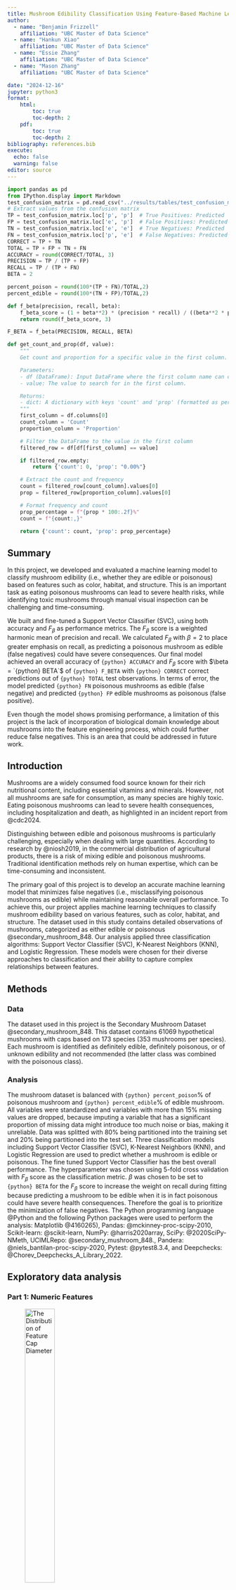 ```yaml
---
title: Mushroom Edibility Classification Using Feature-Based Machine Learning Approach
author:
  - name: "Benjamin Frizzell"
    affiliation: "UBC Master of Data Science"
  - name: "Hankun Xiao"
    affiliation: "UBC Master of Data Science"
  - name: "Essie Zhang"
    affiliation: "UBC Master of Data Science"
  - name: "Mason Zhang"
    affiliation: "UBC Master of Data Science"

date: "2024-12-16"
jupyter: python3
format: 
    html:
        toc: true
        toc-depth: 2
    pdf:
        toc: true
        toc-depth: 2
bibliography: references.bib
execute:
  echo: false
  warning: false
editor: source
---
```


```python
import pandas as pd
from IPython.display import Markdown
test_confusion_matrix = pd.read_csv("../results/tables/test_confusion_matrix.csv", index_col=0)
# Extract values from the confusion matrix
TP = test_confusion_matrix.loc['p', 'p']  # True Positives: Predicted 'p' and Actual 'p'
FP = test_confusion_matrix.loc['e', 'p']  # False Positives: Predicted 'p' but Actual 'e'
TN = test_confusion_matrix.loc['e', 'e']  # True Negatives: Predicted 'e' and Actual 'e'
FN = test_confusion_matrix.loc['p', 'e']  # False Negatives: Predicted 'e' but Actual 'p'
CORRECT = TP + TN
TOTAL = TP + FP + TN + FN
ACCURACY = round(CORRECT/TOTAL, 3)
PRECISION = TP / (TP + FP)
RECALL = TP / (TP + FN)
BETA = 2

percent_poison = round(100*(TP + FN)/TOTAL,2)
percent_edible = round(100*(TN + FP)/TOTAL,2)

def f_beta(precision, recall, beta):
    f_beta_score = (1 + beta**2) * (precision * recall) / ((beta**2 * precision) + recall)
    return round(f_beta_score, 3)

F_BETA = f_beta(PRECISION, RECALL, BETA)

def get_count_and_prop(df, value):
    """
    Get count and proportion for a specific value in the first column.

    Parameters:
    - df (DataFrame): Input DataFrame where the first column name can change.
    - value: The value to search for in the first column.

    Returns:
    - dict: A dictionary with keys 'count' and 'prop' (formatted as percentage).
    """
    first_column = df.columns[0]
    count_column = 'Count'
    proportion_column = 'Proportion'

    # Filter the DataFrame to the value in the first column
    filtered_row = df[df[first_column] == value]

    if filtered_row.empty:
        return {'count': 0, 'prop': "0.00%"}

    # Extract the count and frequency
    count = filtered_row[count_column].values[0]
    prop = filtered_row[proportion_column].values[0]

    # Format frequency and count
    prop_percentage = f"{prop * 100:.2f}%"
    count = f"{count:,}"

    return {'count': count, 'prop': prop_percentage}
```

## Summary
In this project, we developed and evaluated a machine learning model to classify mushroom edibility (i.e., whether they are edible or poisonous) based on features such as color, habitat, and structure. This is an important task as eating poisonous mushrooms can lead to severe health risks, while identifying toxic mushrooms through manual visual inspection can be challenging and time-consuming.

We built and fine-tuned a Support Vector Classifier (SVC), using both accuracy and $F_{\beta}$ as performance metrics. The $F_{\beta}$ score is a weighted harmonic mean of precision and recall. We calculated $F_{\beta}$ with $\beta = 2$ to place greater emphasis on recall, as predicting a poisonous mushroom as edible (false negatives) could have severe consequences. Our final model achieved an overall accuracy of `{python} ACCURACY` and $F_{\beta}$ score with $\beta = `{python} BETA`$ of `{python} F_BETA` with `{python} CORRECT` correct predictions out of `{python} TOTAL` test observations. In terms of error, the model  predicted `{python} FN` poisonous mushrooms as edible (false negative) and predicted `{python} FP` edible mushrooms as poisonous (false positive). 

Even though the model shows promising performance, a limitation of this project is the lack of incorporation of biological domain knowledge about mushrooms into the feature engineering process, which could further reduce false negatives. This is an area that could be addressed in future work.

## Introduction

Mushrooms are a widely consumed food source known for their rich nutritional content, including essential vitamins and minerals. However, not all mushrooms are safe for consumption, as many species are highly toxic. Eating poisonous mushrooms can lead to severe health consequences, including hospitalization and death, as highlighted in an incident report from @cdc2024.

Distinguishing between edible and poisonous mushrooms is particularly challenging, especially when dealing with large quantities. According to research by @niosh2019, in the commercial distribution of agricultural products, there is a risk of mixing edible and poisonous mushrooms. Traditional identification methods rely on human expertise, which can be time-consuming and inconsistent.

The primary goal of this project is to develop an accurate machine learning model that minimizes false negatives (i.e., misclassifying poisonous mushrooms as edible) while maintaining reasonable overall performance. To achieve this, our project applies machine learning techniques to classify mushroom edibility based on various features, such as color, habitat, and structure. The dataset used in this study contains detailed observations of mushrooms, categorized as either edible or poisonous @secondary_mushroom_848. Our analysis applied three classification algorithms: Support Vector Classifier (SVC), K-Nearest Neighbors (KNN), and Logistic Regression. These models were chosen for their diverse approaches to classification and their ability to capture complex relationships between features.

## Methods

### Data

The dataset used in this project is the Secondary Mushroom Dataset @secondary_mushroom_848. This dataset contains 61069 hypothetical mushrooms with caps based on 173 species (353 mushrooms per species). Each mushroom is identified as definitely edible, definitely poisonous, or of unknown edibility and not recommended (the latter class was combined with the poisonous class).

### Analysis

The mushroom dataset is balanced with `{python} percent_poison`% of poisonous mushroom and `{python} percent_edible`% of edible mushroom. All variables were standardized and variables with more than 15% missing values are dropped, because imputing a variable that has a significant proportion of missing data might introduce too much noise or bias, making it unreliable. Data was splitted with 80% being partitioned into the training set and 20% being partitioned into the test set. Three classification models including Support Vector Classifier (SVC), K-Nearest Neighbors (KNN), and Logistic Regression are used to predict whether a mushroom is edible or poisonous. The fine tuned Support Vector Classifier has the best overall performance. The hyperparameter was chosen using 5-fold cross validation with $F_{\beta}$ score as the classification metric. $\beta$ was chosen to be set to `{python} BETA` for the $F_{\beta}$ score to increase the weight on recall during fitting because predicting a mushroom to be edible when it is in fact poisonous could have severe health consequences. Therefore the goal is to prioritize the minimization of false negatives. The Python programming language @Python and the following Python packages were used to perform the analysis: Matplotlib @4160265), Pandas: @mckinney-proc-scipy-2010, Scikit-learn: @scikit-learn, NumPy: @harris2020array, SciPy: @2020SciPy-NMeth, UCIMLRepo: @secondary_mushroom_848., Pandera: @niels_bantilan-proc-scipy-2020, Pytest: @pytest8.3.4, and Deepchecks: @Chorev_Deepchecks_A_Library_2022.

## Exploratory data analysis

### Part 1: Numeric Features
![The Distribution of Feature Cap Diameter](../results/figures/cap-diameter_histogram.png){#fig-cap-diameter width=40%}

![The Distribution of Feature Stem Height](../results/figures/stem-height_histogram.png){#fig-stem-height width=40%}

![The Distribution of Feature Stem Width](../results/figures/stem-width_histogram.png){#fig-stem-width width=40%}

\newpage
The EDA shows that all numeric columns in the mushroom dataset are nearly normal with some skewness. A robust preprocessing scheme `QuantileTransformer` is used because it can transform skewed data or heavy-tailed distributions into a more Gaussian-like shape and reduce the impact of outliers. `OneHotEncoder` is applied for categorical features in the mushroom dataset, because each feature does not contains much categories and they are not ordered. It is critical to keep all important information in the features. Since ring type feature has many missing values, it was filled in with a "Missing" class. Treating missing values as a distinct category provides a way to model the absence of data directly. This can be valuable because missingness itself might carry information; for example, some mushrooms may not have particularly unique ring types that cannot be classified into the other groups, or simply may not have rings at all.

### Part 2: Categorical Features

```python
#| label: tbl-cap-shape
#| tbl-cap: The distribution of cap shape.

cap_shape_summary_df = pd.read_csv("../results/tables/cap-shape_summary.csv")
Markdown(cap_shape_summary_df.to_markdown(index = False))
```

```python
#| label: tbl-cap-color
#| tbl-cap: The distribution of mushroom cap colors.

cap_color_summary_df = pd.read_csv("../results/tables/cap-color_summary.csv")
Markdown(cap_color_summary_df .to_markdown(index = False))
```

```python
#| label: tbl-does-bruise-or-bleed
#| tbl-cap: The distribution of mushrooms that bruise or bleed.

does_bruise_or_bleed_summary_df = pd.read_csv("../results/tables/does-bruise-or-bleed_summary.csv")
Markdown(does_bruise_or_bleed_summary_df.to_markdown(index = False))
```

```python
#| label: tbl-gill-color
#| tbl-cap: The distribution of mushroom gill colors.

gill_color_summary_df = pd.read_csv("../results/tables/gill-color_summary.csv")
Markdown(gill_color_summary_df.to_markdown(index = False))
```

```python
#| label: tbl-stem-color
#| tbl-cap: The distribution of mushroom stem colors.

stem_color_summary_df = pd.read_csv("../results/tables/stem-color_summary.csv")
Markdown(stem_color_summary_df.to_markdown(index = False))
```

```python
#| label: tbl-has-ring
#| tbl-cap: The distribution of samples that have and do not have rings.

has_ring_summary_df = pd.read_csv("../results/tables/has-ring_summary.csv")
Markdown(has_ring_summary_df.to_markdown(index = False))
```

```python
#| label: tbl-ring-type
#| tbl-cap: The distribution of mushroom ring types.

ring_type_summary_df = pd.read_csv("../results/tables/ring-type_summary.csv")
Markdown(ring_type_summary_df.to_markdown(index = False))
```

```python
#| label: tbl-habitat
#| tbl-cap: The distribution of mushroom habitats.

habitat_summary_df = pd.read_csv("../results/tables/habitat_summary.csv")
Markdown(habitat_summary_df.to_markdown(index = False))
```

```python
#| label: tbl-season
#| tbl-cap: The distribution of the seasons of which mushrooms are present.

season_summary_df = pd.read_csv("../results/tables/season_summary.csv")
Markdown(season_summary_df.to_markdown(index = False))
```
```python
#| label: tbl-columns-dropped
#| tbl-cap: Features dropped from the original dataset prior to processing.

columns_to_drop_df = pd.read_csv("../data/processed/columns_to_drop.csv")
Markdown(columns_to_drop_df.to_markdown(index = False))
```


\newpage
Based on the Frequency and Percentage distributions, here are our findings:

1. @tbl-cap-shape: The most common cap shape is `x` (convex), comprising 
`{python} get_count_and_prop(cap_shape_summary_df, 'x')['prop']` of the data. 
Other shapes like `f` (flat) and `s` (sunken) are also prevalent, while `c` (conical) 
is the least common with `{python} get_count_and_prop(cap_shape_summary_df, 'c')['prop']` appearance.

2. @tbl-cap-color: The most frequently appeared color is `n` (brown), with 
`{python} get_count_and_prop(cap_color_summary_df, 'n')['prop']` of the data. Other colors like 
`y` (yellow), `w` (white), and `g` (gray) are also well-represented, while rare colors 
like `b` (buff) and `l` (blue) appear in less than 2% of the data.

3. @tbl-does-bruise-or-bleed: The majority of the mushrooms are `f` (do not bruise or bleed), 
while their counterpart makes up `{python} get_count_and_prop(does_bruise_or_bleed_summary_df, 't')['prop']` of the data.

4. @tbl-gill-color: The most common gill color is `w` (white), with 
`{python} get_count_and_prop(gill_color_summary_df, 'w')['prop']` of the data. Other colors such as 
`n` (brown) and `y` (yellow) are also frequent, while rare gill colors like `e` (red), 
`b` (buff), and `u` (purple) appear in less than 2% of the data.

5. @tbl-stem-color: `w` (white) and `n` (brown) are the dominating stem colors, accounting for 
`{python} get_count_and_prop(stem_color_summary_df, 'w')['prop']` and 
`{python} get_count_and_prop(stem_color_summary_df, 'n')['prop']` of the data, respectively. Other colors 
like `r` (green), `l` (blue), and `b` (buff) are less frequent, appearing in less than 1% of the observations.

6. @tbl-has-ring: Most mushrooms are `f` (do not have a ring), with 
`{python} get_count_and_prop(has_ring_summary_df, 'f')['prop']` observations. The remaining 
`{python} get_count_and_prop(has_ring_summary_df, 't')['prop']` mushrooms are `t` (have a ring).

7. @tbl-ring-type: `f` (none) is the most common ring type, accounting for 
`{python} get_count_and_prop(ring_type_summary_df, 'f')['prop']` of the data. Other types like 
`e` (evanescent) and `z` (zone) are less frequent, while rare types like `m` (movable) occur 
in less than 1% of the data.

8. @tbl-habitat: The predominant habitat is `d` (woods), with 
`{python} get_count_and_prop(habitat_summary_df, 'd')['prop']` appearance. Other habitats such 
as `g` (grasses) and `l` (leaves) are less common, while `w` (waste), `p` (paths), and `u` (urban) 
only make up less than 1% of the data individually.

9. @tbl-season: Most mushrooms grow in `a` (autumn), comprising 
`{python} get_count_and_prop(season_summary_df, 'a')['prop']` of the data, followed by `u` (summer) at 
`{python} get_count_and_prop(season_summary_df, 'u')['prop']`. The other two seasons `w` (winter) and 
`s` (spring) are less frequent.

Categorical features will be encoded into binary format in the following preprocessing phase with `OneHotEncoder`. Since we are dealing with a mix of binary and non-binary categorical features, for features like `does-bruise-or-bleed` and `has-ring` that have two unique values, they will be handled with `drop='if_binary'` argument to reduce redundancy while still capturing the information.

It should be noted that many categorical features from the original dataset were dropped: See @tbl-columns-dropped for a full list. These features were found to have a substantial, and in some cases majority of entries missing. In this case, it appeared unreasonable to make assumptions about how to fill such entries without stronger domain-specific knowledge, so these features were dropped.

### Part 4: The distribution of the target

![The Distribution of Feature Stem Color](../results/figures/target_variable_distribution.png){#fig-target width=50%}

The target variable `class` represents whether a mushroom is `p` (poisonous) or `e` (edible). Understanding the distribution of the target helps assessing class balance, which might have impact on models' performance.

Based on the Frequency and Percentage distribution @fig-target, here are our findings:

```python
class_summary_df = pd.read_csv("../results/tables/class_summary.csv")
```

1.  `p` (Poisonous): There are `{python} get_count_and_prop(class_summary_df, 'p')['count']` instances of poisonous mushrooms, accounting for `{python} get_count_and_prop(class_summary_df, 'p')['prop']` of the data.

2.  `e` (Edible): There are `{python} get_count_and_prop(class_summary_df, 'e')['count']` instances of edible mushrooms, constituting `{python} get_count_and_prop(class_summary_df, 'e')['prop']` of the data.

Using $F_{\beta}$, precision, recall, or confusion matrix to evaluate the model's performance is advisable in the following procedure.

\newpage
## Result & Discussion
### Preprocessing and Model Building
```python
import pandas as pd
cv_result = pd.read_csv("../results/tables/cross_val_results.csv")
cv_result.rename(columns={'Unnamed: 0': 'Model'}, inplace=True)
cv_result = cv_result[['Model', 'mean_test_accuracy', 'mean_test_f2_score']]

cv_knn_accuracy = round(cv_result.loc[0, 'mean_test_accuracy'], 3)
cv_knn_f2_score = round(cv_result.loc[0, 'mean_test_f2_score'], 3)

cv_logreg_accuracy = round(cv_result.loc[1, 'mean_test_accuracy'], 3)
cv_logreg_f2_score = round(cv_result.loc[1, 'mean_test_f2_score'], 3)

cv_svc_accuracy = round(cv_result.loc[2, 'mean_test_accuracy'], 3)
cv_svc_f2_score = round(cv_result.loc[2, 'mean_test_f2_score'], 3)
```

Three classification models including Support Vector Classifier (SVC), K-Nearest Neighbors (KNN), and Logistic Regression are used to predict whether a mushroom is edible or poisonous. Predicting a mushroom to be edible when it is in fact poisonous could have severe health consequences. Therefore the best model should prioritize the minimization of this error. To do this, we can evaluate models on an $F_{\beta}$ score with $\beta = `{python} BETA`$.


```python
#| label: tbl-cv
#| tbl-cap: Cross-Validation Results by Model 
Markdown(cv_result.to_markdown(index = False))
```

In @tbl-cv, we can see that after tuning the hyperparameter, the Logistic Regression model has the mean accuracy of `{python} cv_logreg_accuracy` and mean $F_{\beta}$ score of `{python} cv_logreg_f2_score` on the validation set. The KNN model has the mean accuracy of `{python} cv_knn_accuracy` and mean $F_{\beta}$ score of `{python} cv_knn_f2_score`. The SVC outperforms both Logistic Regression and KNN significantly in both accuracy of `{python} cv_svc_accuracy` and $F_{\beta}$ score of `{python} cv_svc_f2_score`. Thus, SVC is the ideal choice to identify edible or poisonous mushroom (recall is the highest priority), however it should be noted that this model takes extensive time to train. If faster training is preferred, the Logistic Regression model may be chosen as a suitable alternative due to comparable performance and a much faster fitting time. 

\newpage
### Model Evaluation

```python
#| label: tbl-test-confusion-matrix
#| tbl-cap: Confusion matrix for the SVM model on test data.

test_confusion_matrix_df = pd.read_csv("../results/tables/test_confusion_matrix.csv")
Markdown(test_confusion_matrix_df.to_markdown(index = False))
```

The prediction model performed quite well on test data, with a final overall accuracy of `{python} ACCURACY` and $F_{\beta}$ score of `{python} F_BETA` @tbl-test-confusion-matrix. The model only makes `{python} FN + FP` mistakes out of `{python} TOTAL` test samples. `{python} FN` mistakes were predicting a poisonous mushroom as edible (false negative), while `{python} FP` mistakes were predicting a edible mushroom as poisonous (false positive). The model’s performance is promising for implementation, as false negatives represent potential safety risks and these errors could lead to consuming poisonous mushrooms, it is minimized to protect users. On the other hand, false positives are less harmful, they may lead to discarding safe mushrooms unnecessarily but do not endanger safety.

While the overall performance of the SVC model are impressive, efforts could focus on further reducing false negatives to enhance the safety of predictions. It might be important to take a closer look at the `{python} FN + FP` misclassified observations to identify specific features contributing to these misclassifications. Implementing feature engineering on those features such as encoding rare categories differently can enhance the model’s power and reduce the misclassification cases. Additionally, trying other classifiers like Decision Tree and Random Forest which are less sensitive to scaling or irrelevant features might improve the prediction.

### Limitation and Future Work

While the model yield promising performance, a key limitation is the lack of feature engineering based on domain-specific biological knowledge. There may be interactions between features or specific biological metrics with strong predictive power that were not considered. In future work, integrating such domain knowledge could enhance model performance and further reduce false negatives.

Additionally, the model still makes mistakes, including false positives and false negatives. Further investigation into the misclassified cases could help us identify patterns and feature interactions that the model failed to capture. These insights could make improvements in both feature engineering and model architecture.

\newpage
## References
